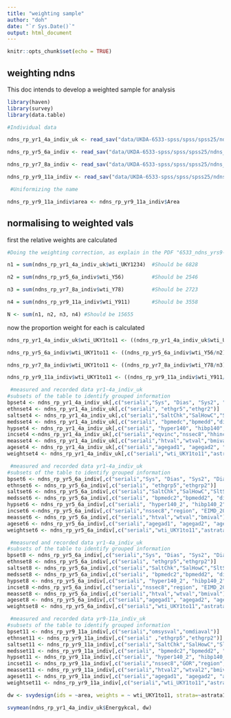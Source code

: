 ```yaml
---
title: "weighting sample"
author: "doh"
date: "`r Sys.Date()`"
output: html_document
---
```


```r
knitr::opts_chunk$set(echo = TRUE)
```

## weighting ndns

This doc intends to develop a weighted sample for analysis

```r
library(haven)
library(survey)
library(data.table)

#Individual data

ndns_rp_yr1_4a_indiv_uk <- read_sav("data/UKDA-6533-spss/spss/spss25/ndns_rp_yr1-4a_indiv_uk.sav")

ndns_rp_yr5_6a_indiv <- read_sav("data/UKDA-6533-spss/spss/spss25/ndns_rp_yr5-6a_indiv.sav")

ndns_rp_yr7_8a_indiv <- read_sav("data/UKDA-6533-spss/spss/spss25/ndns_rp_yr7-8a_indiv.sav")

ndns_rp_yr9_11a_indiv <- read_sav("data/UKDA-6533-spss/spss/spss25/ndns_rp_yr9-11a_indiv_20211020.sav")

 #Uniformizing the name

ndns_rp_yr9_11a_indiv$area <- ndns_rp_yr9_11a_indiv$Area
```

## normalising to weighted vals


first the relative weights are calculated
```r
#Doing the weighting correction, as explain in the PDF "6533_ndns_yrs9-11_weights_guide"

n1 = sum(ndns_rp_yr1_4a_indiv_uk$wti_UKY1234)  #Should be 6828

n2 = sum(ndns_rp_yr5_6a_indiv$wti_Y56)         #Should be 2546

n3 = sum(ndns_rp_yr7_8a_indiv$wti_Y78)         #Should be 2723

n4 = sum(ndns_rp_yr9_11a_indiv$wti_Y911)       #Should be 3558

N <- sum(n1, n2, n3, n4) #Should be 15655
```

now the proportion weight for each is calculated

```r
ndns_rp_yr1_4a_indiv_uk$wti_UKY1to11 <- ((ndns_rp_yr1_4a_indiv_uk$wti_UKY1234/n1) * N)  * (4/11)

ndns_rp_yr5_6a_indiv$wti_UKY1to11 <- ((ndns_rp_yr5_6a_indiv$wti_Y56/n2) * N) * (2/11)

ndns_rp_yr7_8a_indiv$wti_UKY1to11 <- ((ndns_rp_yr7_8a_indiv$wti_Y78/n3) * N) * (2/11)

ndns_rp_yr9_11a_indiv$wti_UKY1to11 <- ((ndns_rp_yr9_11a_indiv$wti_Y911/n4) * N) * (3/11)

```


```r
 #measured and recorded data yr1-4a_indiv_uk 
#subsets of the table to identify grouped information
bpset4 <- ndns_rp_yr1_4a_indiv_uk[,c("seriali","Sys", "Dias", "Sys2", "Dias2","omsysval","omdiaval","CutIll")]
ethnset4 <- ndns_rp_yr1_4a_indiv_uk[,c("seriali", "ethgr5","ethgr2")]
saltset4 <- ndns_rp_yr1_4a_indiv_uk[,c("seriali","SaltChk","SalHowC","SltSHow", "Na_mmol", "Na_mmol_Corrected" ,"Na_mmol_24h_4_10CLAIM", "Na_mmol_24h_4_10CLAIM_Corrected" ,"vegetarn")]
medsset4 <- ndns_rp_yr1_4a_indiv_uk[,c("seriali", "bpmedc","bpmedd","diur","beta","aceinh", "calciumb","obpdrug", "PregNowB")]
hypset4 <- ndns_rp_yr1_4a_indiv_uk[,c("seriali", "hyper140", "hibp140", "hyper1", "highbp1")]
incset4 <-ndns_rp_yr1_4a_indiv_uk[,c("seriali","eqvinc","nssec8","hhinc","gor","region", "EIMD_2007_quintile","EIMD_2010_quintile","EIMD_2015_quintile","EducFin")]
measset4 <- ndns_rp_yr1_4a_indiv_uk[,c("seriali","htval","wtval","bmival")]
ageset4 <- ndns_rp_yr1_4a_indiv_uk[,c("seriali","agegad1", "agegad2", "agegch1","agegr1","age")]
weightset4 <- ndns_rp_yr1_4a_indiv_uk[,c("seriali","wti_UKY1to11","astrata1","area")]
```


```r
 #measured and recorded data yr1-4a_indiv_uk 
#subsets of the table to identify grouped information
bpset6 <- ndns_rp_yr5_6a_indiv[,c("seriali","Sys", "Dias", "Sys2", "Dias2","omsysval","omdiaval","CutIll")]
ethnset6 <- ndns_rp_yr5_6a_indiv[,c("seriali", "ethgrp5","ethgrp2")]
saltset6 <- ndns_rp_yr5_6a_indiv[,c("seriali","SaltChk","SalHowC","SltSHow", "Na_mmol", "Na_mmol_Corrected" ,"Na_mmol_24h_4_10CLAIM", "Na_mmol_24h_4_10CLAIM_Corrected" ,"vegetarn")]
medsset6 <- ndns_rp_yr5_6a_indiv[,c("seriali", "bpmedc2","bpmedd2", "diur2","beta2","aceinh2", "calciumb2","obpdrug2","PregNowB")]
hypset6 <- ndns_rp_yr5_6a_indiv[,c("seriali", "hyper140_2", "hibp140_2", "hyper1_2", "highbp1_2")]
incset6 <-ndns_rp_yr5_6a_indiv[,c("seriali","nssec8","region", "EIMD_2007_quintile","EIMD_2010_quintile","EIMD_2015_quintile","educfinh")]
measset6 <- ndns_rp_yr5_6a_indiv[,c("seriali","htval","wtval","bmival")]
ageset6 <- ndns_rp_yr5_6a_indiv[,c("seriali","agegad1", "agegad2", "agegch1","agegr1","age")]
weightset6 <- ndns_rp_yr5_6a_indiv[,c("seriali","wti_UKY1to11","astrata1","area")]
```


```r
 #measured and recorded data yr1-4a_indiv_uk 
#subsets of the table to identify grouped information
bpset8 <- ndns_rp_yr5_6a_indiv[,c("seriali","Sys", "Dias", "Sys2", "Dias2","omsysval","omdiaval","CutIll")]
ethnset8 <- ndns_rp_yr5_6a_indiv[,c("seriali", "ethgrp5","ethgrp2")]
saltset8 <- ndns_rp_yr5_6a_indiv[,c("seriali","SaltChk","SalHowC","SltSHow", "Na_mmol", "Na_mmol_Corrected" ,"Na_mmol_24h_4_10CLAIM", "Na_mmol_24h_4_10CLAIM_Corrected" ,"vegetarn")]
medsset8 <- ndns_rp_yr5_6a_indiv[,c("seriali", "bpmedc2","bpmedd2", "diur2","beta2","aceinh2", "calciumb2","obpdrug2","PregNowB")]
hypset8 <- ndns_rp_yr5_6a_indiv[,c("seriali", "hyper140_2", "hibp140_2", "hyper1_2", "highbp1_2")]
incset8 <-ndns_rp_yr5_6a_indiv[,c("seriali","nssec8","region", "EIMD_2007_quintile","EIMD_2010_quintile","EIMD_2015_quintile","educfinh")]
measset8 <- ndns_rp_yr5_6a_indiv[,c("seriali","htval","wtval","bmival")]
ageset8 <- ndns_rp_yr5_6a_indiv[,c("seriali","agegad1", "agegad2", "agegch1","agegr1","age")]
weightset8 <- ndns_rp_yr5_6a_indiv[,c("seriali","wti_UKY1to11","astrata1","area")]
```

```r
 #measured and recorded data yr9-11a_indiv_uk 
#subsets of the table to identify grouped information
bpset11 <- ndns_rp_yr9_11a_indiv[,c("seriali","omsysval","omdiaval")]
ethnset11 <- ndns_rp_yr9_11a_indiv[,c("seriali" ,"ethgrp5","ethgrp2")]
saltset11 <- ndns_rp_yr9_11a_indiv[,c("seriali","SaltChk","SalHowC","SltSHow" , "vegetarn")]
medsset11 <- ndns_rp_yr9_11a_indiv[,c("seriali", "bpmedc2","bpmedd2", "diur2","beta2","aceinh2", "calciumb2","obpdrug2","PregNowB")]
hypset11 <- ndns_rp_yr9_11a_indiv[,c("seriali", "hyper140_2", "hibp140_2", "hyper1_2", "highbp1_2")]
incset11 <- ndns_rp_yr9_11a_indiv[,c("seriali","nssec8","GOR","region", "EIMD_2007_quintile","EIMD_2010_quintile","EIMD_2015_quintile","educfinh")]
measset11 <- ndns_rp_yr9_11a_indiv[,c("seriali","htval2","wtval2","bmival2","bmivg5")]
ageset11 <- ndns_rp_yr9_11a_indiv[,c("seriali","agegad1", "agegad2", "agegch1","agegr1")]
weightset11 <- ndns_rp_yr9_11a_indiv[,c("seriali","wti_UKY1to11","astrata1","area")]
```

```r

dw <- svydesign(ids = ~area, weights = ~ wti_UKY1to11, strata=~astrata1, data = ndns_rp_yr1_4a_indiv_uk)

svymean(ndns_rp_yr1_4a_indiv_uk$Energykcal, dw)
```








